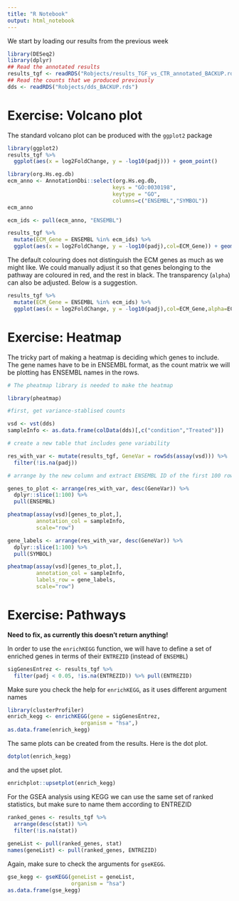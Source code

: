 ```yaml
---
title: "R Notebook"
output: html_notebook
---
```


We start by loading our results from the previous week

```r
library(DESeq2)
library(dplyr)
## Read the annotated results
results_tgf <- readRDS("Robjects/results_TGF_vs_CTR_annotated_BACKUP.rds")
## Read the counts that we produced previously
dds <- readRDS("Robjects/dds_BACKUP.rds")
```

# Exercise: Volcano plot

The standard volcano plot can be produced with the `ggplot2` package

```r

library(ggplot2)
results_tgf %>% 
  ggplot(aes(x = log2FoldChange, y = -log10(padj))) + geom_point()
```

```r
library(org.Hs.eg.db)
ecm_anno <- AnnotationDbi::select(org.Hs.eg.db,
                                 keys = "GO:0030198",
                                 keytype = "GO",
                                 columns=c("ENSEMBL","SYMBOL"))
ecm_anno
```

```r
ecm_ids <- pull(ecm_anno, "ENSEMBL")
```

```r
results_tgf %>% 
  mutate(ECM_Gene = ENSEMBL %in% ecm_ids) %>% 
  ggplot(aes(x = log2FoldChange, y = -log10(padj),col=ECM_Gene)) + geom_point()
```
The default colouring does not distinguish the ECM genes as much as we might like. We could manually adjust it so that genes belonging to the pathway are coloured in red, and the rest in black. The transparency (`alpha`) can also be adjusted. Below is a suggestion.

```r
results_tgf %>% 
  mutate(ECM_Gene = ENSEMBL %in% ecm_ids) %>% 
  ggplot(aes(x = log2FoldChange, y = -log10(padj),col=ECM_Gene,alpha=ECM_Gene)) + geom_point() + scale_color_manual(values=c("black","red")) + scale_alpha_manual(values=c(0.2,1))
```
# Exercise: Heatmap

The tricky part of making a heatmap is deciding which genes to include. The gene names have to be in ENSEMBL format, as the count matrix we will be plotting has ENSEMBL names in the rows.

```r
# The pheatmap library is needed to make the heatmap

library(pheatmap)

#first, get variance-stablised counts

vsd <- vst(dds)
sampleInfo <- as.data.frame(colData(dds)[,c("condition","Treated")])

# create a new table that includes gene variability

res_with_var <- mutate(results_tgf, GeneVar = rowSds(assay(vsd))) %>% 
  filter(!is.na(padj))

# arrange by the new column and extract ENSEMBL ID of the first 100 rows

genes_to_plot <- arrange(res_with_var, desc(GeneVar)) %>% 
  dplyr::slice(1:100) %>% 
  pull(ENSEMBL)


```

```r

pheatmap(assay(vsd)[genes_to_plot,],
         annotation_col = sampleInfo,
         scale="row")
```

```r
gene_labels <- arrange(res_with_var, desc(GeneVar)) %>% 
  dplyr::slice(1:100) %>% 
  pull(SYMBOL)

pheatmap(assay(vsd)[genes_to_plot,],
         annotation_col = sampleInfo,
         labels_row = gene_labels,
         scale="row")

```

# Exercise: Pathways

**Need to fix, as currently this doesn't return anything!**

In order to use the `enrichKEGG` function, we will have to define a set of enriched genes in terms of their `ENTREZID` (instead of `ENSEMBL`)

```r
sigGenesEntrez <- results_tgf %>% 
  filter(padj < 0.05, !is.na(ENTREZID)) %>% pull(ENTREZID)

```

Make sure you check the help for `enrichKEGG`, as it uses different argument names

```r
library(clusterProfiler)
enrich_kegg <- enrichKEGG(gene = sigGenesEntrez,
                       organism = "hsa",)
as.data.frame(enrich_kegg)
```
The same plots can be created from the results. Here is the dot plot.

```r
dotplot(enrich_kegg)
```
and the upset plot.

```r
enrichplot::upsetplot(enrich_kegg)
```

For the GSEA analysis using KEGG we can use the same set of ranked statistics, but make sure to name them according to ENTREZID

```r
ranked_genes <- results_tgf %>% 
  arrange(desc(stat)) %>% 
  filter(!is.na(stat))
  
geneList <- pull(ranked_genes, stat)
names(geneList) <- pull(ranked_genes, ENTREZID)
```

Again, make sure to check the arguments for `gseKEGG`. 

```r
gse_kegg <- gseKEGG(geneList = geneList,
                    organism = "hsa")
as.data.frame(gse_kegg)
```


